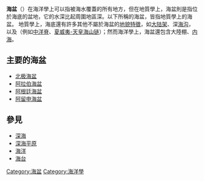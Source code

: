 {{unreferenced|time=2013-06-16T14:50:26+00:00}}
{{Expand|time=2018-05-22T12:25:28+00:00}}
'''海盆'''（{{lang-en|Oceanic basin}}）在海洋學上可以指被海水覆蓋的所有地方，但在地質學上，海盆則是指位於海底的盆地，它的水深比起周圍地區深。以下所稱的海盆，皆指地質學上的海盆。
地質學上，海底還有許多其他不屬於海盆的[[地貌学|地貌特徵]]，如[[大陆架|大陆架]]、深[[海沟|海沟]]，以及{{tsl|en|undersea mountain range|海底山脈}}（例如[[大西洋洋中脊|中洋脊]]、[[夏威夷-天皇海山链|夏威夷-天皇海山链]]）；然而海洋學上，海盆還包含大陸棚、[[内海|内海]]。
== 主要的海盆 ==
*[[北极海盆|北极海盆]]
*[[阿拉伯海盆|阿拉伯海盆]]
*[[阿根廷海盆|阿根廷海盆]]
*[[阿留申海盆|阿留申海盆]]

== 參見 ==
*[[深海|深海]]
*[[深海平原|深海平原]]
*[[海洋|海洋]]
*[[海台|海台]]

{{physical oceanography|expanded=other}}

[[Category:海盆|Category:海盆]]
[[Category:海洋學|Category:海洋學]]